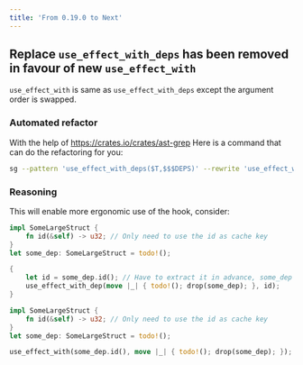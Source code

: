 ```yaml
---
title: 'From 0.19.0 to Next'
---
```



## Replace `use_effect_with_deps` has been removed in favour of new `use_effect_with`

`use_effect_with` is same as `use_effect_with_deps` except the argument order is swapped.

### Automated refactor

With the help of https://crates.io/crates/ast-grep
Here is a command that can do the refactoring for you:

```bash
sg --pattern 'use_effect_with_deps($T,$$$DEPS)' --rewrite 'use_effect_with($$$DEPS $T)' -l rs -i
```

### Reasoning

This will enable more ergonomic use of the hook, consider:

<Tabs>
  <TabItem value="before" label="Before" default>

```rust ,ignore
impl SomeLargeStruct {
    fn id(&self) -> u32; // Only need to use the id as cache key
}
let some_dep: SomeLargeStruct = todo!();

{
    let id = some_dep.id(); // Have to extract it in advance, some_dep is moved already in the second argument
    use_effect_with_dep(move |_| { todo!(); drop(some_dep); }, id);
}
```

  </TabItem>
  <TabItem value="after" label="After">

```rust ,ignore
impl SomeLargeStruct {
    fn id(&self) -> u32; // Only need to use the id as cache key
}
let some_dep: SomeLargeStruct = todo!();

use_effect_with(some_dep.id(), move |_| { todo!(); drop(some_dep); });

```

  </TabItem>
</Tabs>
